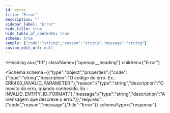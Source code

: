 ```yaml
---
id: error
title: "Error"
description: ""
sidebar_label: "Error"
hide_title: true
hide_table_of_contents: true
schema: true
sample: {"code":"string","reason":"string","message":"string"}
custom_edit_url: null
---
```



<Heading
  as={"h1"}
  className={"openapi__heading"}
  children={"Error"}
>
</Heading>





<Schema
  schema={{"type":"object","properties":{"code":{"type":"string","description":"O codigo do erro. Ex.: ERR400_INVALID_PARAMETER."},"reason":{"type":"string","description":"O movito do erro, quando conhecido. Ex.: INVALID_ENTITY_ID_FORMAT."},"message":{"type":"string","description":"A mensagem que descreve o erro."}},"required":["code","reason","message"],"title":"Error"}}
  schemaType={"response"}
>
  
</Schema>
